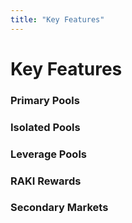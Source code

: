 ```yaml
---
title: "Key Features"
---
```


# Key Features

### Primary Pools

### Isolated Pools

### Leverage Pools

### RAKI Rewards

### Secondary Markets
